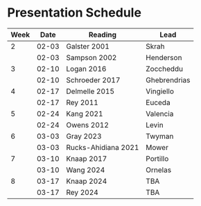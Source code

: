 # Presentation Schedule

| Week | Date  | Reading             | Lead         |
|------|-------|---------------------|--------------|
| 2    | 02-03 | Galster 2001        | Skrah        |
|      | 02-03 | Sampson 2002        | Henderson    |
| 3    | 02-10 | Logan 2016          | Zoccheddu    |
|      | 02-10 | Schroeder 2017      | Ghebrendrias |
| 4    | 02-17 | Delmelle 2015       | Vingiello    |
|      | 02-17 | Rey 2011            | Euceda       |
| 5    | 02-24 | Kang 2021           | Valencia     |
|      | 02-24 | Owens 2012          | Levin        |
| 6    | 03-03 | Gray 2023           | Twyman       |
|      | 03-03 | Rucks-Ahidiana 2021 | Mower        |
| 7    | 03-10 | Knaap 2017          | Portillo     |
|      | 03-10 | Wang 2024           | Ornelas      |
| 8    | 03-17 | Knaap 2024          | TBA          |
|      | 03-17 | Rey 2024            | TBA          |


